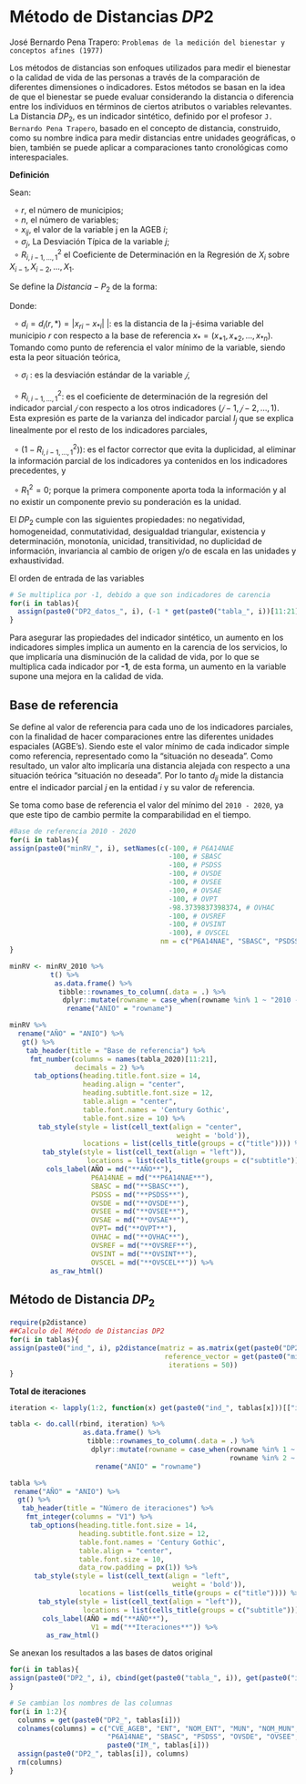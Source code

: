 # Método de Distancias $DP2$  {.unlisted .unnumbered}


José Bernardo Pena Trapero: `Problemas de la medición del bienestar y conceptos afines (1977)` 

Los métodos de distancias son enfoques utilizados para medir el bienestar o la calidad de vida de las personas a través de la comparación de diferentes dimensiones o indicadores. Estos métodos se basan en la idea de que el bienestar se puede evaluar considerando la distancia o diferencia entre los individuos en términos de ciertos atributos o variables relevantes.   
La Distancia $DP_{2}$, es un indicador sintético, definido por el profesor `J. Bernardo Pena Trapero`, basado en el concepto de distancia, construido, como su nombre indica para medir distancias entre unidades geográficas, o bien, también se puede aplicar a comparaciones tanto cronológicas como interespaciales.     
   

**Definición**

Sean:   

$\:\:\circ\:r$, el número de municipios;  
$\:\:\circ\:n$, el número de variables;  
$\:\:\circ\:x_{ij}$, el valor de la variable j en la AGEB $i$;  
$\:\:\circ\:\sigma_{j}$, La Desviación Típica de la variable $j$;   
$\:\:\circ\:R^{2}_{i,i-1,...,1}$ el Coeficiente de Determinación en la Regresión de $X_{i}$ sobre $X_{i-1},X_{i-2},...,X_{1}$. 

Se define la $Distancia-P_{2}$ de la forma:    

\begin{align}
DP_{2}=\sum^{n}_{i=1}\frac{d_{i}}{\sigma_{i}}(1-R^{2}_{i,i-1,...,1})\:\:;\;\;con \:\:R^{2}_{1}=0
\end{align}

Donde:     

$\:\:\circ\:d_{i} = d_{i}(r,*) = |x_{ri}-x_{*i}|$ |: es la distancia de la j-ésima variable del municipio $r$ con respecto a la base de referencia $x_{*}=(x_{*1}, x_{*2},..., x_{*n})$. Tomando como punto de referencia el valor mínimo de la variable, siendo esta la peor situación teórica,      

 $\:\:\circ\:\sigma_{i}$ : es la desviación estándar de la variable $𝑗$,     
 
 $\:\:\circ\:R^{2}_{i,i-1,...,1}$: es el coeficiente de determinación de la regresión del indicador parcial $𝑗$ con respecto a los otros indicadores $(𝑗−1,𝑗−2,…,1)$. Esta expresión es parte de la varianza del indicador parcial $I_{j}$ que se explica linealmente por el resto de los indicadores parciales,        

$\:\:\circ\:(1-R^{2}_{i,i-1,...,1})$): es el factor corrector que evita la duplicidad, al eliminar la información parcial de los indicadores ya contenidos en los indicadores precedentes, y     

$\:\:\circ\:R^{2}_{1}=0$; porque la primera componente aporta toda la información y al no existir un componente previo su ponderación es la unidad.  

El $DP_{2}$ cumple con las siguientes propiedades: no negatividad, homogeneidad, conmutatividad, desigualdad triangular, existencia y determinación, monotonía, unicidad, transitividad, no duplicidad de información, invariancia al cambio de origen y/o de escala en las unidades y exhaustividad.      


El orden de entrada de las variables   

```r
# Se multiplica por -1, debido a que son indicadores de carencia 
for(i in tablas){	
  assign(paste0("DP2_datos_", i), (-1 * get(paste0("tabla_", i))[11:21]))
}
```

Para asegurar las propiedades del indicador sintético, un aumento en los indicadores simples implica un aumento en la carencia de los servicios, lo que implicaría una disminución de la calidad de vida, por lo que se multiplica cada indicador por **-1**, de esta forma, un aumento en la variable supone una mejora en la calidad de vida.    


## Base de referencia  {-}

Se define al valor de referencia para cada uno de los indicadores parciales, con la finalidad de hacer comparaciones entre las diferentes unidades espaciales (AGBE's). Siendo este el valor mínimo de cada indicador simple como referencia, representado como la “situación no deseada”. Como resultado, un valor alto implicaría una distancia alejada con respecto a una situación teórica “situación no deseada”. Por lo tanto $d_{ij}$ mide la distancia entre el indicador parcial $j$ en la entidad $i$ y su valor de referencia.    

Se toma como base de referencia el valor del mínimo del `2010 - 2020`, ya que este tipo de cambio permite la comparabilidad en el tiempo.    

```r
#Base de referencia 2010 - 2020
for(i in tablas){
assign(paste0("minRV_", i), setNames(c(-100, # P6A14NAE
                                       -100, # SBASC
                                       -100, # PSDSS
                                       -100, # OVSDE
                                       -100, # OVSEE
                                       -100, # OVSAE
                                       -100, # OVPT
                                       -98.3739837398374, # OVHAC
                                       -100, # OVSREF
                                       -100, # OVSINT
                                       -100), # OVSCEL
                                     nm = c("P6A14NAE", "SBASC", "PSDSS" ,"OVSDE", "OVSEE", "OVSAE", "OVPT", "OVHAC", "OVSREF", "OVSINT", "OVSCEL")))
}
```


```r
minRV <- minRV_2010 %>%
          t() %>%
           as.data.frame() %>%
            tibble::rownames_to_column(.data = .) %>%
             dplyr::mutate(rowname = case_when(rowname %in% 1 ~ "2010 - 2020")) %>%
              rename("ANIO" = "rowname")

minRV %>% 
  rename("AÑO" = "ANIO") %>%
   gt() %>%
    tab_header(title = "Base de referencia") %>%
     fmt_number(columns = names(tabla_2020)[11:21], 
                decimals = 2) %>%
      tab_options(heading.title.font.size = 14, 
                  heading.align = "center",
                  heading.subtitle.font.size = 12,
                  table.align = "center",
                  table.font.names = 'Century Gothic',
                  table.font.size = 10) %>%
       tab_style(style = list(cell_text(align = "center",
                                         weight = 'bold')),
                  locations = list(cells_title(groups = c("title")))) %>%
        tab_style(style = list(cell_text(align = "left")),
                   locations = list(cells_title(groups = c("subtitle")))) %>%
         cols_label(AÑO = md("**AÑO**"), 
                    P6A14NAE = md("**P6A14NAE**"),
                    SBASC = md("**SBASC**"),
                    PSDSS = md("**PSDSS**"),
                    OVSDE = md("**OVSDE**"),
                    OVSEE = md("**OVSEE**"),
                    OVSAE = md("**OVSAE**"),
                    OVPT= md("**OVPT**"),
                    OVHAC = md("**OVHAC**"),
                    OVSREF = md("**OVSREF**"),
                    OVSINT = md("**OVSINT**"),
                    OVSCEL = md("**OVSCEL**")) %>%
          as_raw_html() 
```



## Método de Distancia $DP_{2}$  {-}   

```r
require(p2distance)
##Calculo del Método de Distancias DP2
for(i in tablas){
assign(paste0("ind_", i), p2distance(matriz = as.matrix(get(paste0("DP2_datos_", i))), 
                                      reference_vector = get(paste0("minRV_", i)), 
                                       iterations = 50))
}
```

**Total de iteraciones**

```r
iteration <- lapply(1:2, function(x) get(paste0("ind_", tablas[x]))[["iteration"]])
```


```r
tabla <- do.call(rbind, iteration) %>%
                  as.data.frame() %>%
                   tibble::rownames_to_column(.data = .) %>%
                    dplyr::mutate(rowname = case_when(rowname %in% 1 ~ "2010",
                                                      rowname %in% 2 ~ "2020")) %>%
                     rename("ANIO" = "rowname")

tabla %>% 
 rename("AÑO" = "ANIO") %>%
  gt() %>%
   tab_header(title = "Número de iteraciones") %>%
    fmt_integer(columns = "V1") %>%
     tab_options(heading.title.font.size = 14, 
                 heading.subtitle.font.size = 12,
                 table.font.names = 'Century Gothic',
                 table.align = "center",
                 table.font.size = 10,
                 data_row.padding = px(1)) %>%
      tab_style(style = list(cell_text(align = "left",
                                        weight = 'bold')),
                 locations = list(cells_title(groups = c("title")))) %>%
       tab_style(style = list(cell_text(align = "left")),
                  locations = list(cells_title(groups = c("subtitle")))) %>%
        cols_label(AÑO = md("**AÑO**"), 
                    V1 = md("**Iteraciones**")) %>%
         as_raw_html() 
```




Se anexan los resultados a las bases de datos original

```r
for(i in tablas){
assign(paste0("DP2_", i), cbind(get(paste0("tabla_", i)), get(paste0("ind_", i))[["p2distance"]]))
}

# Se cambian los nombres de las columnas 
for(i in 1:2){
  columns = get(paste0("DP2_", tablas[i]))
  colnames(columns) = c("CVE_AGEB", "ENT", "NOM_ENT", "MUN", "NOM_MUN", "LOC", "NOM_LOC", "AGEB", "POB_TOTAL", "AÑO",
                        "P6A14NAE", "SBASC", "PSDSS", "OVSDE", "OVSEE", "OVSAE", "OVPT", "OVHAC","OVSREF", "OVSINT", "OVSCEL",
                        paste0("IM_", tablas[i]))
  assign(paste0("DP2_", tablas[i]), columns)
  rm(columns)
}
```
